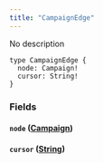 ```yaml
---
title: "CampaignEdge"
---
```


No description

```
type CampaignEdge {
  node: Campaign!
  cursor: String!
}

```

### Fields[](#fields "Direct link to heading")

#### `node` ([Campaign](/developer/graphql-api/references/objects/campaign))[](#node-campaign "Direct link to heading")

#### `cursor` ([String](/developer/graphql-api/references/scalars/string))[](#cursor-string "Direct link to heading")